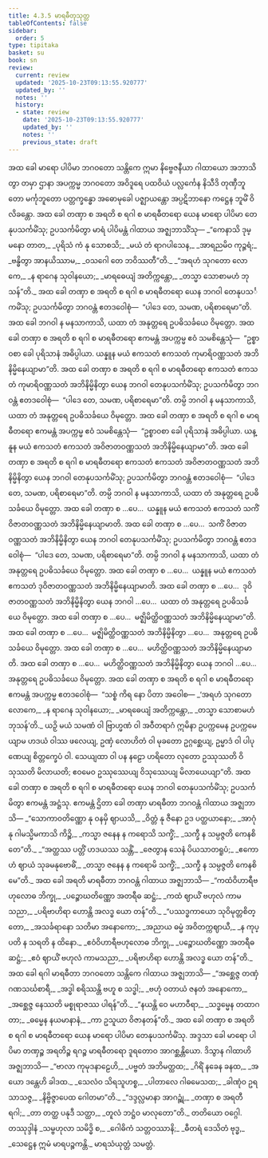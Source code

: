 ```yaml
---
title: 4.3.5 မာရဓီတုသုတ္တ
tableOfContents: false
sidebar:
  order: 5
type: tipitaka
basket: su
book: sn
review:
  current: review
  updated: '2025-10-23T09:13:55.920777'
  updated_by: ''
  notes: ''
  history:
  - state: review
    date: '2025-10-23T09:13:55.920777'
    updated_by: ''
    notes: ''
    previous_state: draft
---
```



<ReviewStatus review={frontmatter.review} showDetails={true} />

<HypothesisAnnotation frontmatter={frontmatter} />

<DynamicBreadcrumb />

<Division number="161" book="sn" e="ch" v="18" p="303">

<Paragraph number="910" book="sn">
အထ ခေါ မာရော ပါပိမာ ဘဂဝတော သန္တိကေ ဣမာ နိဗ္ဗေဇနီယာ ဂါထာယော အဘာသိတွာ တမှာ ဌာနာ အပက္ကမ္မ ဘဂဝတော အဝိဒူရေ ပထဝိယံ ပလ္လင်္ကေန နိသီဒိ တုဏှီဘူတော မင်္ကုဘူတော ပတ္တက္ခန္ဓော အဓောမုခေါ ပဇ္ဈာယန္တော အပ္ပဋိဘာနော ကဋ္ဌေန ဘူမိံ ဝိလိခန္တော. အထ ခေါ တဏှာ စ အရတိ စ ရဂါ စ မာရဓီတရော ယေန မာရော ပါပိမာ တေနုပသင်္ကမိံသု; ဥပသင်္ကမိတွာ မာရံ ပါပိမန္တံ ဂါထာယ အဇ္ဈဘာသိံသု—
</Paragraph>

<Paragraph number="911" type="verses" book="sn">
_“ကေနာသိ ဒုမ္မနော တာတ,_  
_ပုရိသံ ကံ နု သောစသိ;_  
_မယံ တံ ရာဂပါသေန,_  
_အာရညမိဝ ကုဉ္ဇရံ;_  
_ဗန္ဓိတွာ အာနယိဿာမ,_  
_ဝသဂေါ တေ ဘဝိဿတီ”တိ._  

</Paragraph>

<Paragraph number="912" type="verses" book="sn">
_“အရဟံ သုဂတော လောကေ,_  
_န ရာဂေန သုဝါနယော;_  
_မာရဓေယျံ အတိက္ကန္တော,_  
_တသ္မာ သောစာမဟံ ဘုသန်”တိ._  

</Paragraph>

<Paragraph number="913" book="sn">
အထ ခေါ တဏှာ စ အရတိ စ ရဂါ စ မာရဓီတရော ယေန ဘဂဝါ တေနုပသင်္ကမိံသု; ဥပသင်္ကမိတွာ ဘဂဝန္တံ ဧတဒဝေါစုံ—  “ပါဒေ တေ, သမဏ, ပရိစာရေမာ”တိ. အထ ခေါ ဘဂဝါ န မနသာကာသိ, ယထာ တံ အနုတ္တရေ ဥပဓိသင်္ခယေ ဝိမုတ္တော.
</Paragraph>

<Paragraph number="914" book="sn">
အထ ခေါ တဏှာ စ အရတိ စ ရဂါ စ မာရဓီတရော ဧကမန္တံ အပက္ကမ္မ ဧဝံ သမစိန္တေသုံ—  “ဥစ္စာဝစာ ခေါ ပုရိသာနံ အဓိပ္ပါယာ. ယန္နူန မယံ ဧကသတံ ဧကသတံ ကုမာရိဝဏ္ဏသတံ အဘိနိမ္မိနေယျာမာ”တိ. အထ ခေါ တဏှာ စ အရတိ စ ရဂါ စ မာရဓီတရော ဧကသတံ ဧကသတံ ကုမာရိဝဏ္ဏသတံ အဘိနိမ္မိနိတွာ ယေန ဘဂဝါ တေနုပသင်္ကမိံသု; ဥပသင်္ကမိတွာ ဘဂဝန္တံ ဧတဒဝေါစုံ—  “ပါဒေ တေ, သမဏ, ပရိစာရေမာ”တိ. တမ္ပိ ဘဂဝါ န မနသာကာသိ, ယထာ တံ အနုတ္တရေ ဥပဓိသင်္ခယေ ဝိမုတ္တော.
</Paragraph>

<Paragraph number="915" book="sn">
အထ ခေါ တဏှာ စ အရတိ စ ရဂါ စ မာရဓီတရော ဧကမန္တံ အပက္ကမ္မ ဧဝံ သမစိန္တေသုံ—  “ဥစ္စာဝစာ ခေါ ပုရိသာနံ အဓိပ္ပါယာ. ယန္နူန မယံ ဧကသတံ ဧကသတံ အဝိဇာတဝဏ္ဏသတံ အဘိနိမ္မိနေယျာမာ”တိ. အထ ခေါ တဏှာ စ အရတိ စ ရဂါ စ မာရဓီတရော ဧကသတံ ဧကသတံ အဝိဇာတဝဏ္ဏသတံ အဘိနိမ္မိနိတွာ ယေန ဘဂဝါ တေနုပသင်္ကမိံသု; ဥပသင်္ကမိတွာ ဘဂဝန္တံ ဧတဒဝေါစုံ—  “ပါဒေ တေ, သမဏ, ပရိစာရေမာ”တိ. တမ္ပိ ဘဂဝါ န မနသာကာသိ, ယထာ တံ အနုတ္တရေ ဥပဓိသင်္ခယေ ဝိမုတ္တော.
</Paragraph>

<Paragraph number="916" book="sn">
အထ ခေါ တဏှာ စ …ပေ…  ယန္နူန မယံ ဧကသတံ ဧကသတံ သကိံ ဝိဇာတဝဏ္ဏသတံ အဘိနိမ္မိနေယျာမာတိ. အထ ခေါ တဏှာ စ …ပေ…  သကိံ ဝိဇာတဝဏ္ဏသတံ အဘိနိမ္မိနိတွာ ယေန ဘဂဝါ တေနုပသင်္ကမိံသု; ဥပသင်္ကမိတွာ ဘဂဝန္တံ ဧတဒဝေါစုံ—  “ပါဒေ တေ, သမဏ, ပရိစာရေမာ”တိ. တမ္ပိ ဘဂဝါ န မနသာကာသိ, ယထာ တံ အနုတ္တရေ ဥပဓိသင်္ခယေ ဝိမုတ္တော.
</Paragraph>

<Paragraph number="917" book="sn">
အထ ခေါ တဏှာ စ …ပေ…  ယန္နူန မယံ ဧကသတံ ဧကသတံ ဒုဝိဇာတဝဏ္ဏသတံ အဘိနိမ္မိနေယျာမာတိ. အထ ခေါ တဏှာ စ …ပေ…  ဒုဝိဇာတဝဏ္ဏသတံ အဘိနိမ္မိနိတွာ ယေန ဘဂဝါ …ပေ…  ယထာ တံ အနုတ္တရေ ဥပဓိသင်္ခယေ ဝိမုတ္တော. အထ ခေါ တဏှာ စ …ပေ…  မဇ္ဈိမိတ္ထိဝဏ္ဏသတံ အဘိနိမ္မိနေယျာမာ”တိ. အထ ခေါ တဏှာ စ …ပေ…  မဇ္ဈိမိတ္ထိဝဏ္ဏသတံ အဘိနိမ္မိနိတွာ …ပေ…  အနုတ္တရေ ဥပဓိသင်္ခယေ ဝိမုတ္တော.
</Paragraph>

<Paragraph number="918" book="sn">
အထ ခေါ တဏှာ စ …ပေ…  မဟိတ္ထိဝဏ္ဏသတံ အဘိနိမ္မိနေယျာမာတိ. အထ ခေါ တဏှာ စ …ပေ…  မဟိတ္ထိဝဏ္ဏသတံ အဘိနိမ္မိနိတွာ ယေန ဘဂဝါ …ပေ…  အနုတ္တရေ ဥပဓိသင်္ခယေ ဝိမုတ္တော. အထ ခေါ တဏှာ စ အရတိ စ ရဂါ စ မာရဓီတရော ဧကမန္တံ အပက္ကမ္မ ဧတဒဝေါစုံ—  “သစ္စံ ကိရ နော ပိတာ အဝေါစ—
</Paragraph>

<Paragraph number="919" type="verses" book="sn">
_‘အရဟံ သုဂတော လောကေ,_  
_န ရာဂေန သုဝါနယော;_  
_မာရဓေယျံ အတိက္ကန္တော,_  
_တသ္မာ သောစာမဟံ ဘုသန်’တိ._  

</Paragraph>

<Paragraph number="920" book="sn">
ယဉှိ မယံ သမဏံ ဝါ ဗြာဟ္မဏံ ဝါ အဝီတရာဂံ ဣမိနာ ဥပက္ကမေန ဥပက္ကမေယျာမ ဟဒယံ ဝါဿ ဖလေယျ, ဥဏှံ လောဟိတံ ဝါ မုခတော ဥဂ္ဂစ္ဆေယျ, ဥမ္မာဒံ ဝါ ပါပုဏေယျ စိတ္တက္ခေပံ ဝါ. သေယျထာ ဝါ ပန နဠော ဟရိတော လုတော ဥဿုဿတိ ဝိသုဿတိ မိလာယတိ; ဧဝမေဝ ဥဿုဿေယျ ဝိသုဿေယျ မိလာယေယျာ”တိ.
</Paragraph>

<Paragraph number="921" book="sn">
အထ ခေါ တဏှာ စ အရတိ စ ရဂါ စ မာရဓီတရော ယေန ဘဂဝါ တေနုပသင်္ကမိံသု; ဥပသင်္ကမိတွာ ဧကမန္တံ အဋ္ဌံသု. ဧကမန္တံ ဌိတာ ခေါ တဏှာ မာရဓီတာ ဘဂဝန္တံ ဂါထာယ အဇ္ဈဘာသိ—
</Paragraph>

<Paragraph number="922" type="verses" book="sn">
_“သောကာဝတိဏ္ဏော နု ဝနမှိ ဈာယသိ,_  
_ဝိတ္တံ နု ဇီနော ဥဒ ပတ္ထယာနော;_  
_အာဂုံ နု ဂါမသ္မိမကာသိ ကိဉ္စိ,_  
_ကသ္မာ ဇနေန န ကရောသိ သက္ခိံ;_  
_သက္ခီ န သမ္ပဇ္ဇတိ ကေနစိ တေ”တိ._  

</Paragraph>

<Paragraph number="923" type="verses" book="sn">
_“အတ္ထဿ ပတ္တိံ ဟဒယဿ သန္တိံ,_  
_ဇေတွာန သေနံ ပိယသာတရူပံ;_  
_ဧကောဟံ ဈာယံ သုခမနုဗောဓိံ,_  
_တသ္မာ ဇနေန န ကရောမိ သက္ခိံ;_  
_သက္ခီ န သမ္ပဇ္ဇတိ ကေနစိ မေ”တိ._  

</Paragraph>

<Paragraph number="924" book="sn">
အထ ခေါ အရတိ မာရဓီတာ ဘဂဝန္တံ ဂါထာယ အဇ္ဈဘာသိ—
</Paragraph>

<Paragraph number="925" type="verses" book="sn">
_“ကထံဝိဟာရီဗဟုလောဓ ဘိက္ခု,_  
_ပဉ္စောဃတိဏ္ဏော အတရီဓ ဆဋ္ဌံ;_  
_ကထံ ဈာယိံ ဗဟုလံ ကာမသညာ,_  
_ပရိဗာဟိရာ ဟောန္တိ အလဒ္ဓ ယော တန်”တိ._  

</Paragraph>

<Paragraph number="926" type="verses" book="sn">
_“ပဿဒ္ဓကာယော သုဝိမုတ္တစိတ္တော,_  
_အသင်္ခရာနော သတိမာ အနောကော;_  
_အညာယ ဓမ္မံ အဝိတက္ကဈာယီ,_  
_န ကုပ္ပတိ န သရတိ န ထိနော._  

</Paragraph>

<Paragraph number="927" type="verses" book="sn">
_ဧဝံဝိဟာရီဗဟုလောဓ ဘိက္ခု,_  
_ပဉ္စောဃတိဏ္ဏော အတရီဓ ဆဋ္ဌံ;_  
_ဧဝံ ဈာယိံ ဗဟုလံ ကာမသညာ,_  
_ပရိဗာဟိရာ ဟောန္တိ အလဒ္ဓ ယော တန်”တိ._  

</Paragraph>

<Paragraph number="928" book="sn">
အထ ခေါ ရဂါ မာရဓီတာ ဘဂဝတော သန္တိကေ ဂါထာယ အဇ္ဈဘာသိ—
</Paragraph>

<Paragraph number="929" type="verses" book="sn">
_“အစ္ဆေဇ္ဇ တဏှံ ဂဏသင်္ဃစာရီ,_  
_အဒ္ဓါ စရိဿန္တိ ဗဟူ စ သဒ္ဓါ;_  
_ဗဟုံ ဝတာယံ ဇနတံ အနောကော,_  
_အစ္ဆေဇ္ဇ နေဿတိ မစ္စုရာဇဿ ပါရန်”တိ._  

</Paragraph>

<Paragraph number="930" type="verses" book="sn">
_“နယန္တိ ဝေ မဟာဝီရာ,_  
_သဒ္ဓမ္မေန တထာဂတာ;_  
_ဓမ္မေန နယမာနာနံ,_  
_ကာ ဥသူယာ ဝိဇာနတန်”တိ._  

</Paragraph>

<Paragraph number="931" book="sn">
အထ ခေါ တဏှာ စ အရတိ စ ရဂါ စ မာရဓီတရော ယေန မာရော ပါပိမာ တေနုပသင်္ကမိံသု. အဒ္ဒသာ ခေါ မာရော ပါပိမာ တဏှဉ္စ အရတိဉ္စ ရဂဉ္စ မာရဓီတရော ဒူရတောဝ အာဂစ္ဆန္တိယော. ဒိသွာန ဂါထာဟိ အဇ္ဈဘာသိ—
</Paragraph>

<Paragraph number="932" type="verses" book="sn">
_“ဗာလာ ကုမုဒနာဠေဟိ,_  
_ပဗ္ဗတံ အဘိမတ္ထထ;_  
_ဂိရိံ နခေန ခနထ,_  
_အယော ဒန္တေဟိ ခါဒထ._  

</Paragraph>

<Paragraph number="933" type="verses" book="sn">
_သေလံဝ သိရသူဟစ္စ,_  
_ပါတာလေ ဂါဓမေသထ;_  
_ခါဏုံဝ ဥရသာသဇ္ဇ,_  
_နိဗ္ဗိဇ္ဇာပေထ ဂေါတမာ”တိ._  

</Paragraph>

<Paragraph number="934" type="verses" book="sn">
_“ဒဒ္ဒလ္လမာနာ အာဂဉ္ဆုံ,_  
_တဏှာ စ အရတီ ရဂါ;_  
_တာ တတ္ထ ပနုဒီ သတ္ထာ,_  
_တူလံ ဘဋ္ဌံဝ မာလုတော”တိ._  


</Paragraph>
</Division>

<Paragraph number="935" type="center" book="sn">
တတိယော ဝဂ္ဂေါ.



</Paragraph>

<Paragraph number="936" type="center" book="sn">
တဿုဒ္ဒါနံ


</Paragraph>

<Paragraph number="937" type="verses" book="sn">
_သမ္ဗဟုလာ သမိဒ္ဓိ စ,_  
_ဂေါဓိကံ သတ္တဝဿာနိ;_  
_ဓီတရံ ဒေသိတံ ဗုဒ္ဓ,_  
_သေဋ္ဌေန ဣမံ မာရပဉ္စကန္တိ._  


</Paragraph>

<Paragraph number="938" type="center" book="sn">
မာရသံယုတ္တံ သမတ္တံ.
</Paragraph>